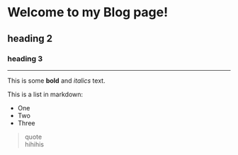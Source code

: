# Welcome to my Blog page!

## heading 2

### heading 3

---

This is some **bold** and _italics_ text.

This is a list in markdown:

- One
- Two
- Three

> quote  
> hihihis
